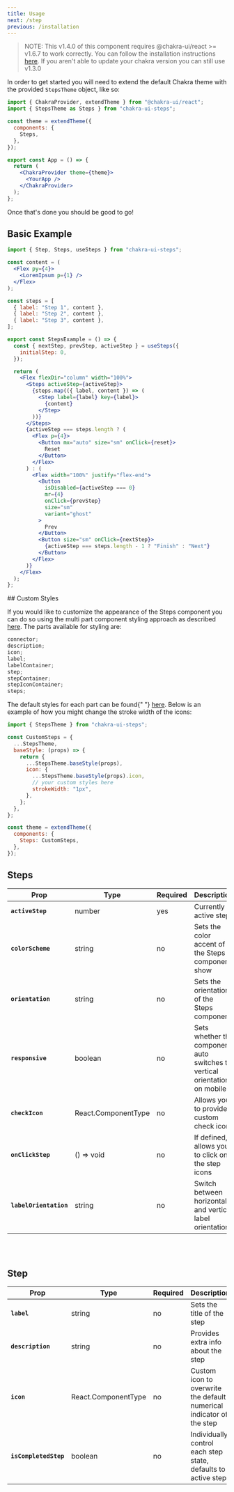 ```yaml
---
title: Usage
next: /step
previous: /installation
---
```



> NOTE: This v1.4.0 of this component requires @chakra-ui/react >= v1.6.7 to work correctly. You can follow the installation instructions <a href="https://chakra-ui.com/docs/getting-started" target="_blank">here</a>. If you aren't able to update your chakra version you can still use v1.3.0

<div>

In order to get started you will need to extend the default Chakra theme with the provided `StepsTheme` object, like so:

```jsx
import { ChakraProvider, extendTheme } from "@chakra-ui/react";
import { StepsTheme as Steps } from "chakra-ui-steps";

const theme = extendTheme({
  components: {
    Steps,
  },
});

export const App = () => {
  return (
    <ChakraProvider theme={theme}>
      <YourApp />
    </ChakraProvider>
  );
};
```

Once that's done you should be good to go!

<Divider my={4} />

## Basic Example

```jsx
import { Step, Steps, useSteps } from "chakra-ui-steps";

const content = (
  <Flex py={4}>
    <LoremIpsum p={1} />
  </Flex>
);

const steps = [
  { label: "Step 1", content },
  { label: "Step 2", content },
  { label: "Step 3", content },
];

export const StepsExample = () => {
  const { nextStep, prevStep, activeStep } = useSteps({
    initialStep: 0,
  });

  return (
    <Flex flexDir="column" width="100%">
      <Steps activeStep={activeStep}>
        {steps.map(({ label, content }) => (
          <Step label={label} key={label}>
            {content}
          </Step>
        ))}
      </Steps>
      {activeStep === steps.length ? (
        <Flex p={4}>
          <Button mx="auto" size="sm" onClick={reset}>
            Reset
          </Button>
        </Flex>
      ) : (
        <Flex width="100%" justify="flex-end">
          <Button
            isDisabled={activeStep === 0}
            mr={4}
            onClick={prevStep}
            size="sm"
            variant="ghost"
          >
            Prev
          </Button>
          <Button size="sm" onClick={nextStep}>
            {activeStep === steps.length - 1 ? "Finish" : "Next"}
          </Button>
        </Flex>
      )}
    </Flex>
  );
};
```

</div>
## Custom Styles

If you would like to customize the appearance of the Steps component
you can do so using the multi part component styling approach as
described [here](https://chakra-ui.com/docs/components/steps). The
parts available for styling are:

```js
connector;
description;
icon;
label;
labelContainer;
step;
stepContainer;
stepIconContainer;
steps;
```

The default styles for each part can be found{" "}
[here](https://github.com/jeanverster/chakra-ui-steps/blob/main/src/theme/index.ts).
Below is an example of how you might change the stroke width of the
icons:

```jsx
import { StepsTheme } from "chakra-ui-steps";

const CustomSteps = {
  ...StepsTheme,
  baseStyle: (props) => {
    return {
      ...StepsTheme.baseStyle(props),
      icon: {
        ...StepsTheme.baseStyle(props).icon,
        // your custom styles here
        strokeWidth: "1px",
      },
    };
  },
};

const theme = extendTheme({
  components: {
    Steps: CustomSteps,
  },
});
```

## Steps

| Prop                   | Type                | Required | Description                                                                | Default    |
| ---------------------- | ------------------- | -------- | -------------------------------------------------------------------------- | ---------- |
| **`activeStep`**       | number              | yes      | Currently active step                                                      | 0          |
| **`colorScheme`**      | string              | no       | Sets the color accent of the Steps component show                          | green      |
| **`orientation`**      | string              | no       | Sets the orientation of the Steps component                                | horizontal |
| **`responsive`**       | boolean             | no       | Sets whether the component auto switches to vertical orientation on mobile | true       |
| **`checkIcon`**        | React.ComponentType | no       | Allows you to provide a custom check icon                                  | undefined  |
| **`onClickStep`**      | () => void          | no       | If defined, allows you to click on the step icons                          | undefined  |
| **`labelOrientation`** | string              | no       | Switch between horizontal and vertical label orientation                   | undefined  |

<br />
<br />

## Step

| Prop                  | Type                | Required | Description                                                          | Default   |
| --------------------- | ------------------- | -------- | -------------------------------------------------------------------- | --------- |
| **`label`**           | string              | no       | Sets the title of the step                                           | ''        |
| **`description`**     | string              | no       | Provides extra info about the step                                   | ''        |
| **`icon`**            | React.ComponentType | no       | Custom icon to overwrite the default numerical indicator of the step | undefined |
| **`isCompletedStep`** | boolean             | no       | Individually control each step state, defaults to active step        | undefined |
